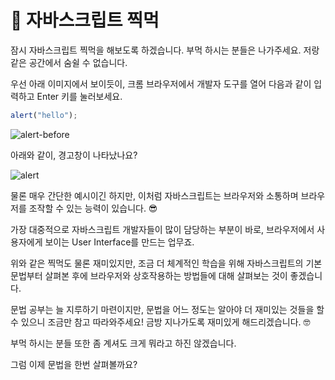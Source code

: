 # 📗 자바스크립트 찍먹

잠시 자바스크립트 찍먹을 해보도록 하겠습니다. 부먹 하시는 분들은 나가주세요. 저랑 같은 공간에서 숨쉴 수 없습니다.

우선 아래 이미지에서 보이듯이, 크롬 브라우저에서 개발자 도구를 열어 다음과 같이 입력하고 Enter 키를 눌러보세요.

```javascript copy
alert("hello");
```

![alert-before](/images/posts/alert-before.png)

아래와 같이, 경고창이 나타났나요?

![alert](/images/posts/alert.png)

물론 매우 간단한 예시이긴 하지만, 이처럼 자바스크립트는 브라우저와 소통하며 브라우저를 조작할 수 있는 능력이 있습니다. 😎

가장 대중적으로 자바스크립트 개발자들이 많이 담당하는 부분이 바로, 브라우저에서 사용자에게 보이는 User Interface를 만드는 업무죠.

위와 같은 찍먹도 물론 재미있지만, 조금 더 체계적인 학습을 위해 자바스크립트의 기본 문법부터 살펴본 후에 브라우저와 상호작용하는 방법들에 대해 살펴보는 것이 좋겠습니다.

문법 공부는 늘 지루하기 마련이지만, 문법을 어느 정도는 알아야 더 재미있는 것들을 할 수 있으니 조금만 참고 따라와주세요! 금방 지나가도록 재미있게 해드리겠습니다. 🤓

부먹 하시는 분들 또한 좀 계셔도 크게 뭐라고 하진 않겠습니다.

그럼 이제 문법을 한번 살펴볼까요?
